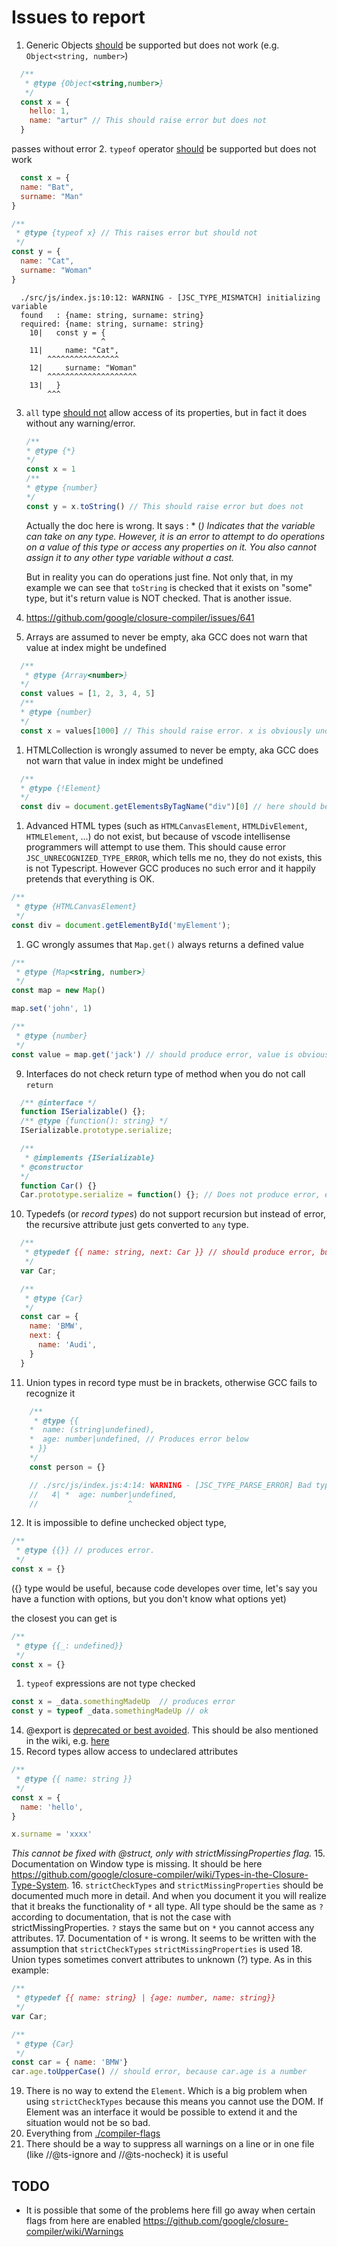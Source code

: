 # Issues to report

1. Generic Objects [should](https://github.com/google/closure-compiler/wiki/Types-in-the-Closure-Type-System) be supported but does not work (e.g. `Object<string, number>`)
  ```js
    /**
     * @type {Object<string,number>}
     */
    const x = {
      hello: 1,
      name: "artur" // This should raise error but does not
    }
  ```
  passes without error
2. `typeof` operator [should](https://github.com/google/closure-compiler/wiki/Types-in-the-Closure-Type-System) be supported but does not work
  ```js
    const x = {
    name: "Bat",
    surname: "Man"
  }

  /**
   * @type {typeof x} // This raises error but should not
   */
  const y = {
    name: "Cat",
    surname: "Woman"
  }
  ```
  ```
    ./src/js/index.js:10:12: WARNING - [JSC_TYPE_MISMATCH] initializing variable
    found   : {name: string, surname: string}
    required: {name: string, surname: string}
      10|   const y = {
                      ^
      11|     name: "Cat",
          ^^^^^^^^^^^^^^^^
      12|     surname: "Woman"
          ^^^^^^^^^^^^^^^^^^^^
      13|   }
          ^^^
  ```
3. `all` type [should not](https://github.com/google/closure-compiler/wiki/Types-in-the-Closure-Type-System#the-javascript-type-language) allow access of its properties, but in fact it does without any warning/error.
    ```js
    /**
    * @type {*}
    */
    const x = 1
    /**
    * @type {number}
    */
    const y = x.toString() // This should raise error but does not
    ```

    Actually the doc here is wrong. It says : * (*) Indicates that the variable can take on any type. However, it is an error to attempt to do operations on a value of this type or access any properties on it. You also cannot assign it to any other type variable without a cast.*
    
    But in reality you can do operations just fine. Not only that, in my example we can see that `toString` is checked that it exists on "some" type, but it's return value is NOT checked. That is another issue.
4. https://github.com/google/closure-compiler/issues/641
5. Arrays are assumed to never be empty, aka GCC does not warn that value at index might be undefined
  ```js
    /**
     * @type {Array<number>}
    */
    const values = [1, 2, 3, 4, 5]
    /**
    * @type {number}
    */
    const x = values[1000] // This should raise error. x is obviously undefined, but its type is number
  ```
1. HTMLCollection is wrongly assumed to never be empty, aka GCC does not warn that value in index might be undefined
  ```js
    /**
    * @type {!Element}
    */
    const div = document.getElementsByTagName("div")[0] // here should be a warning that value is potentially undefined
  ```
1. Advanced HTML types (such as `HTMLCanvasElement`, `HTMLDivElement`, `HTMLElement`, ...) do not exist, but because of vscode intellisense programmers will attempt to use them. This should cause error `JSC_UNRECOGNIZED_TYPE_ERROR`, which tells me no, they do not exists, this is not Typescript. However GCC produces no such error and it happily pretends that everything is OK.
  ```js
  /**
   * @type {HTMLCanvasElement}
   */
  const div = document.getElementById('myElement');
  ```
1. GC wrongly assumes that `Map.get()` always returns a defined value
  ```js
  /**
   * @type {Map<string, number>}
   */
  const map = new Map()

  map.set('john', 1)

  /**
   * @type {number}
   */
  const value = map.get('jack') // should produce error, value is obviously undefined but GC thinks it is number
  ```
9. Interfaces do not check return type of method when you do not call `return`
  ```js
    /** @interface */
    function ISerializable() {};
    /** @type {function(): string} */
    ISerializable.prototype.serialize;

    /**
     * @implements {ISerializable}
    * @constructor
    */
    function Car() {}
    Car.prototype.serialize = function() {}; // Does not produce error, even though it should return a string and it most definitely does not 
  ```
10. Typedefs (or *record types*) do not support recursion but instead of error, the recursive attribute just gets converted to `any` type.
  ```js
    /**
     * @typedef {{ name: string, next: Car }} // should produce error, but instead it treats `.next` as `?`
     */
    var Car;

    /**
     * @type {Car}
     */
    const car = {
      name: 'BMW',
      next: {
        name: 'Audi',
      }
    }
  ```
11.  Union types in record type must be in brackets, otherwise GCC fails to recognize it
  ```js
      /**
       * @type {{
      *  name: (string|undefined),
      *  age: number|undefined, // Produces error below
      * }}
      */
      const person = {}

      // ./src/js/index.js:4:14: WARNING - [JSC_TYPE_PARSE_ERROR] Bad type annotation. expected closing } See https://github.com/google/closure-compiler/wiki/Annotating-JavaScript-for-the-Closure-Compiler for more information.
      //   4| *  age: number|undefined,
      //                    ^
  ```
12. It is impossible to define unchecked object type,
  ```js
  /**
   * @type {{}} // produces error.
   */
  const x = {}
  ``` 
  ({} type would be useful, because code developes over time, let's say you have a function with options, but you don't know what options yet)

  the closest you can get is
  ```js
  /**
   * @type {{_: undefined}}
   */
  const x = {}
  ```
1.   `typeof` expressions are not type checked

```js
const x = _data.somethingMadeUp  // produces error
const y = typeof _data.somethingMadeUp // ok
```
14. @export is [deprecated or best avoided](https://developers.google.com/closure/compiler/docs/externs-and-exports). This should be also mentioned in the wiki, e.g. [here](https://github.com/google/closure-compiler/wiki/Annotating-JavaScript-for-the-Closure-Compiler#export-export-sometyp)
16. Record types allow access to undeclared attributes

```js
/**
 * @type {{ name: string }}
 */
const x = {
  name: 'hello',
}

x.surname = 'xxxx'
```

*This cannot be fixed with @struct, only with strictMissingProperties flag.*
15. Documentation on Window type is missing. It should be here https://github.com/google/closure-compiler/wiki/Types-in-the-Closure-Type-System.
16. `strictCheckTypes` and `strictMissingProperties` should be documented much more in detail. And when you document it you will realize that it breaks the functionality of `*` all type. All type should be the same as `?` according to documentation, that is not the case with strictMissingProperties. `?` stays the same but on `*` you cannot access any attributes.
17. Documentation of `*` is wrong. It seems to be written with the assumption that `strictCheckTypes` `strictMissingProperties` is used
18. Union types sometimes convert attributes to unknown (?) type. As in this example:

```js
/**
 * @typedef {{ name: string} | {age: number, name: string}}
 */
var Car;

/**
 * @type {Car}
 */
const car = { name: 'BMW'}
car.age.toUpperCase() // should error, because car.age is a number
```
19.  There is no way to extend the `Element`. Which is a big problem when using `strictCheckTypes` because this means you cannot use the DOM. If Element was an interface it would be possible to extend it and the situation would not be so bad.
20. Everything from [./compiler-flags](./compiler-flags)
21. There should be a way to suppress all warnings on a line or in one file (like //@ts-ignore and //@ts-nocheck) it is useful
  
## TODO
- It is possible that some of the problems here fill go away when certain flags from here are enabled https://github.com/google/closure-compiler/wiki/Warnings
